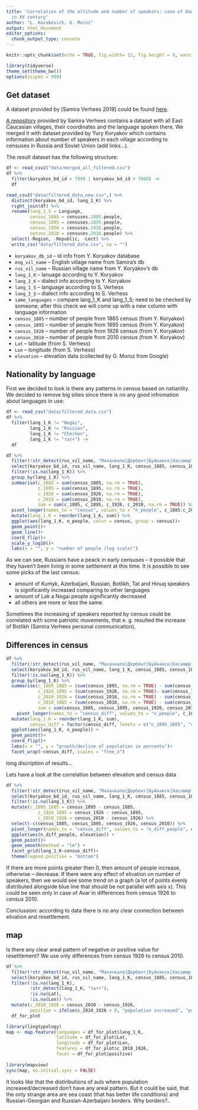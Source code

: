 ```yaml
---
title: 'Correlation of the altitude and number of speakers: case of Daghestan resettlement
  in XX century'
author: "L. Kazakevich, G. Moroz"
output: html_document
editor_options: 
  chunk_output_type: console
---
```


```r
knitr::opts_chunk$set(echo = TRUE, fig.width= 12, fig.height = 9, warning = FALSE, message = FALSE)
```

```r
library(tidyverse)
theme_set(theme_bw())
options(scipen = 999)
```


## Get dataset

A dataset provided by [Samira Verhees 2019] could be found [here](https://github.com/sverhees/master_villages). 

[A repository](https://github.com/sverhees/master_villages) provided by Samira Verhees contains a dataset with all East Caucasian villages, their coordinates and the language spoken there. We merged it with dataset provided by Yury Koryakov which contains information about number of speakers in each village according to censuses in Russia and Soviet Union (add links...).

The result dataset has the following structure:

```r
df <- read_csv2("data/merged_all_filtered.csv")
df %>% 
  filter(koryakov_bd_id > 7999 | koryakov_bd_id < 7000) ->
  df

read_csv2("data/filtered_data_new.csv",) %>% 
  distinct(koryakov_bd_id, lang_1_K) %>% 
  right_join(df) %>%  
  rename(lang_1_S = Language,
         census_1885 = censuses.1885.people,
         census_1895 = censuses.1895.people,
         census_1926 = censuses.1926.people,
         census_2010 = censuses.2010.people) %>% 
  select(-Region, -Republic, -Lect) %>% 
  write_csv("data/filtered_data.csv", na = "")
```

* `koryakov_db_id` -- id info from Y. Koryakov database
* `eng_vil_name` -- English village name from Samira's db
* `rus_vil_name` -- Russian village name from Y. Koryakov's db
* `lang_1_K` -- lanuage according to Y. Koryakov
* `lang_2_K` -- dialect info according to Y. Koryakov
* `lang_1_S` -- language according to S. Verhess
* `lang_2_S` -- dialect info according to S. Verhess
* `same_languages` -- compare  lang_1_K and lang_1_S; need to be checked by someone; after this check we will come up with a new column with language information
* `census_1885` -- number of people from 1885 census (from Y. Koryakov)
* `census_1895` -- number of people from 1895 census (from Y. Koryakov)
* `census_1926` -- number of people from 1926 census (from Y. Koryakov)
* `census_2010` -- number of people from 2010 census (from Y. Koryakov)
* `Lat` -- latitude (from S. Verhess)
* `Lon` -- longitude (from S. Verhess)
* `elevation` -- elevation data (collected by G. Moroz from Google)

## Nationality by language

First we decided to look is there any patterns in census based on natianlity. We decided to remove big sities since there is no any good infromation about languages in use:

```r
df <- read_csv("data/filtered_data.csv")
df %>% 
  filter(lang_1_K != "Nogai",
         lang_1_K != "Russian",
         lang_1_K != "Chechen",
         lang_1_K != "тат+") ->
  df

df %>% 
  filter(!str_detect(rus_vil_name, "Махачкала|Дербент|Буйнакск|Хасавюрт|Каспийск|Избербаш|Кизляр|Кизилюрт|Дагестанские Огни|Южно-Сухокумск")) %>%  # remove big cities
  select(koryakov_bd_id, rus_vil_name, lang_1_K, census_1885, census_1895, census_1926, census_2010) %>% 
  filter(!is.na(lang_1_K)) %>% 
  group_by(lang_1_K) %>% 
  summarise(c_1885 = sum(census_1885, na.rm = TRUE),
            c_1895 = sum(census_1895, na.rm = TRUE),
            c_1926 = sum(census_1926, na.rm = TRUE),
            c_2010 = sum(census_2010, na.rm = TRUE),
            sum = sum(c_1885, c_1895, c_1926, c_2010, na.rm = TRUE)) %>% 
  pivot_longer(names_to = "census", values_to = "n_people", c_1885:c_2010) %>% 
  mutate(lang_1_K = reorder(lang_1_K, sum)) %>% 
  ggplot(aes(lang_1_K, n_people, color = census, group = census))+
  geom_point()+
  geom_line()+
  coord_flip()+
  scale_y_log10()+
  labs(x = "", y = "number of people (log scale)")
```

As we can see, Russians have a peack in early censuses -- it possible that they haven't been living in some settlement at this time. It is possible to see some picks of the last census:

* amount of Kumyk, Azerbaijani, Russian, Botlikh, Tat and Hinuq speakers is significantly increased comparing to other languages
* amount of Lak a Nogai people significantly decreased
* all others are more or less the same.

Sometimes the increasing of speakers reported by census could be correlated with some patriotic movements, that e. g. resulted the increase of Botlikh (Samira Verhees personal communication).

## Differences in census
```r
df %>% 
  filter(!str_detect(rus_vil_name, "Махачкала|Дербент|Буйнакск|Хасавюрт|Каспийск|Избербаш|Кизляр|Кизилюрт|Дагестанские Огни|Южно-Сухокумск")) %>%  # remove big cities
  select(koryakov_bd_id, rus_vil_name, lang_1_K, census_1885, census_1895, census_1926, census_2010) %>% 
  filter(!is.na(lang_1_K)) %>% 
  group_by(lang_1_K) %>% 
  summarise(c_1895_1885 = (sum(census_1895, na.rm = TRUE) - sum(census_1885, na.rm = TRUE))/sum(census_1885, na.rm = TRUE)*100,
            c_1926_1895 = (sum(census_1926, na.rm = TRUE)- sum(census_1895, na.rm = TRUE))/sum(census_1895, na.rm = TRUE)*100,
            c_2010_1926 = (sum(census_2010, na.rm = TRUE) - sum(census_1926, na.rm = TRUE))/sum(census_1926, na.rm = TRUE)*100,
            c_2010_1885 = (sum(census_2010, na.rm = TRUE) - sum(census_1885, na.rm = TRUE))/sum(census_1885, na.rm = TRUE)*100,
            sum = sum(census_1885, census_1895, census_1926, census_2010, na.rm = TRUE)) %>% 
    pivot_longer(names_to = "census_diff", values_to = "n_people", c_1895_1885:c_2010_1885) %>% 
  mutate(lang_1_K = reorder(lang_1_K, sum),
         census_diff = factor(census_diff, levels = c("c_1895_1885", "c_1926_1895", "c_2010_1926", "c_2010_1885"))) %>%
  ggplot(aes(lang_1_K, n_people)) +
  geom_point()+
  coord_flip()+
  labs(x = "", y = "growth/decline of population in percents")+
  facet_wrap(~census_diff, scales = "free_x")
```

long discription of results...

Lets have a look at the correlation between elevation and census data

```r
df %>% 
  filter(!str_detect(rus_vil_name, "Махачкала|Дербент|Буйнакск|Хасавюрт|Каспийск|Избербаш|Кизляр|Кизилюрт|Дагестанские Огни|Южно-Сухокумск")) %>%  # remove big cities
  select(koryakov_bd_id, rus_vil_name, lang_1_K, census_1885, census_1895, census_1926, census_2010, elevation) %>% 
  filter(!is.na(lang_1_K)) %>% 
  mutate(c_1895_1885 = census_1895 - census_1885,
            c_1926_1895 = census_1926 - census_1895,
            c_2010_1926 = census_2010 - census_1926) %>% 
  select(-c(census_1885, census_1895, census_1926, census_2010)) %>% 
  pivot_longer(names_to = "census_diff", values_to = "n_diff_people", c_1895_1885:c_2010_1926)  %>% 
  ggplot(aes(n_diff_people, elevation)) +
  geom_point()+
  geom_smooth(method = "lm") +
  facet_grid(lang_1_K~census_diff)+
  theme(legend.position = "bottom")
```

If there are more points greater then 0, then amount of people increase, otherwise -- decrease. If there were any effect of elivation on number of speakers, then we would see some trend on a graph (a lot of points evenly distributed alongside blue line that should be not parallel with axis x). This could be seen only in case of Avar in differences from census 1926 to census 2010.

Conclussion: according to data there is no any clear connection between elivation and resettlement.

## map

Is there any clear areal pattern of negative or positive value for resettlement? We use only differences from census 1926 to census 2010.

```r
df %>% 
  filter(!str_detect(rus_vil_name, "Махачкала|Дербент|Буйнакск|Хасавюрт|Каспийск|Избербаш|Кизляр|Кизилюрт|Дагестанские Огни|Южно-Сухокумск")) %>%  # remove big cities
  select(koryakov_bd_id, rus_vil_name, lang_1_K, census_1885, census_1895, census_1926, census_2010, elevation, Lat, Lon) %>% 
  filter(!is.na(lang_1_K),
         !str_detect(lang_1_K, "тат+"),
         !is.na(Lat),
         !is.na(Lon)) %>% 
  mutate(c_2010_1926 = census_2010 - census_1926,
         positive = ifelse(c_2010_1926 > 0, "population increased", "population decreased")) ->
  df_for_plot

library(lingtypology)
map <- map.feature(languages = df_for_plot$lang_1_K,
                   latitude = df_for_plot$Lat,
                   longitude = df_for_plot$Lon,
                   features = df_for_plot$c_2010_1926,
                   facet = df_for_plot$positive)
  
library(mapview)
sync(map, no.initial.sync = FALSE)
```

It looks like that the distiributions of auls where population increased/decreased don't have any areal pattern. But it could be said, that the only strange area are sea coast (that has better life conditions) and Russian-Georgian and Russian-Azerbaijani borders. Why borders?..